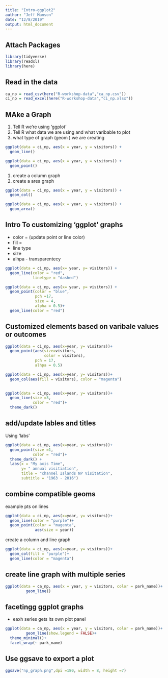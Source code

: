 ```yaml
---
title: "Intro-ggplot2"
author: "Jeff Manson"
date: "12/8/2019"
output: html_document
---
```


## Attach Packages
```r
library(tidyverse)
library(readxl)
library(here)
```

## Read in the data
```r

ca_np = read_csv(here("R-workshop-data","ca_np.csv"))
ci_np = read_excel(here("R-workshop-data","ci_np.xlsx"))


```

## MAke a Graph

1. Tell R we're using 'ggplot'
2. Tell R what data we are using and what varibable to plot
3. what type of graph (geom ) we are creating

```r
ggplot(data = ci_np, aes(x = year, y = visitors)) +
  geom_line()

```

```r
ggplot(data = ci_np, aes(x = year, y = visitors)) +
  geom_point()

```


1. create a column graph
2. create a area graph


```r
ggplot(data = ci_np, aes(x = year, y = visitors)) +
  geom_col()


```


```r
ggplot(data = ci_np, aes(x = year, y = visitors)) +
  geom_area()

```



## Intro To customizing 'ggplot' graphs
- color = (update point or line color)
- fill =
- line type
- size
- alhpa - transparentecy


```r
ggplot(data = ci_np, aes(x= year, y= visitors)) +
  geom_line(color = "red", 
            linetype = "dashed")

```



```r
ggplot(data = ci_np, aes(x= year, y= visitors)) +
  geom_point(color = "blue",
             pch =17,
             size = 4,
             alpha = 0.5)+
  geom_line(color = "red")

```


## Customized elements based on varibale values or outcomes

```r
ggplot(data = ci_np, aes(x=year, y= visitors))+
  geom_point(aes(size=visitors, 
                 color = visitors),
             pch = 17,
             alhpa = 0.5)
```

```r
ggplot(data = ci_np, aes(x=year, y= visitors))+
  geom_col(aes(fill = visitors), color = "magenta")
           
```

```r
ggplot(data = ci_np, aes(x=year, y= visitors))+
  geom_line(size =3,
            color = "red")+
  theme_dark()  
```
## add/update lables and titles

Using 'labs'

```r
ggplot(data = ci_np, aes(x=year, y= visitors))+
  geom_point(size =1,
            color = "red")+
  theme_dark() +
  labs(x = "My axis Time",
       y= " annual visitiation",
       title = "channel Islands NP Visitation",
       subtitle = "1963 - 2016")
```

## combine compatible geoms

example pts on lines

```r
ggplot(data = ci_np, aes(x=year, y= visitors))+
  geom_line(color = "purple")+
  geom_point(color = "magenta",
             aes(size = year))
```

create a column and line graph
```r
ggplot(data = ci_np, aes(x=year, y= visitors))+
  geom_col(fill = "purple")+
  geom_line(color = "magenta")
```


## create line graph with multiple series

```r
ggplot(data = ca_np, aes(x = year, y = visitors, color = park_name))+
         geom_line()
```

## facetingg ggplot graphs

- eaxh series gets its own plot panel

```r
ggplot(data = ca_np, aes(x = year, y = visitors, color = park_name))+
         geom_line(show.legend = FALSE)+
  theme_minimal()+
  facet_wrap(~ park_name)
```

## Use ggsave to export a plot

```r
ggsave("np_graph.png",dpi =180, width = 8, height =7)
```

